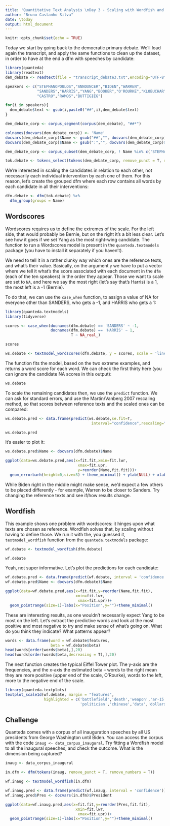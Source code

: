 ```yaml
---
title: 'Quantitative Text Analysis \nDay 3 - Scaling with Wordfish and Wordscores'
author: "Bruno Castanho Silva"
date: \today
output: html_document
---
```


```r
knitr::opts_chunk$set(echo = TRUE)
```

Today we start by going back to the democratic primary debate. We'll load again the transcript, and apply the same functions to clean up the dataset, in order to have at the end a dfm with speeches by candidate:

```r
library(quanteda)
library(readtext)
dem_debate <- readtext(file = "transcript_debate3.txt",encoding="UTF-8")

speakers <- c("STEPHANOPOULOS","ANNOUNCER","BIDEN","WARREN",
              "SANDERS","HARRIS","YANG","BOOKER","O'ROURKE","KLOBUCHAR",
              "CASTRO","RAMOS","BUTTIGIEG")

for(i in speakers){
  dem_debate$text <- gsub(i,paste0("##",i),dem_debate$text)
}

dem_debate_corp <- corpus_segment(corpus(dem_debate), "##*")

colnames(docvars(dem_debate_corp)) <- 'Name'
docvars(dem_debate_corp)$Name <- gsub("##","", docvars(dem_debate_corp)$Name)
docvars(dem_debate_corp)$Name <- gsub(":","", docvars(dem_debate_corp)$Name)

dem_debate_corp <- corpus_subset(dem_debate_corp, ! Name %in% c('STEPHANOPOULOS','ANNOUNCER','RAMOS'))

tok.debate <- tokens_select(tokens(dem_debate_corp, remove_punct = T, remove_numbers = T), pattern = stopwords("en"), selection = "remove")
```

We're interested in scaling the candidates in relation to each other, not necessarily each individual intervention by each one of them. For this reason, let's create the grouped dfm where each row contains all words by each candidate in all their interventions:

```r
dfm.debate <- dfm(tok.debate) %>%
  dfm_group(groups = Name)

```

## Wordscores

Wordscores requires us to define the extremes of the scale. For the left side, that would probably be Bernie, but on the right it's a bit less clear. Let's see how it goes if we set Yang as the most right-wing candidate. The function to run a Wordscores model is present in the `quanteda.textmodels` package (you have to install it separately if you haven't).

We need to tell it in a rather clunky way which ones are the reference texts, and what's their value. Basically, on the argument `y` we have to put a vector where we tell it what's the score associated with each document in the `dfm` (each of the ten speakers) in the order they appear. Those we want to scale are set to `NA`, and here we say the most right (let's say that's Harris) is a 1, the most left is a -1 (Bernie). 

To do that, we can use the `case_when` function, to assign a value of NA for everyone other than SANDERS, who gets a -1, and HARRIS who gets a 1:

```r
library(quanteda.textmodels)
library(tidyverse)

scores <- case_when(docnames(dfm.debate) == 'SANDERS' ~ -1,
                    docnames(dfm.debate) == 'HARRIS' ~ 1,
                             T ~ NA_real_)

scores

ws.debate <- textmodel_wordscores(dfm.debate, y = scores, scale = 'linear')
```

The function fits the model, based on the two extreme examples, and returns a word score for each word. We can check the first thirty here (you can ignore the candidate NA scores in this output):

```r
ws.debate
```

To scale the remaining candidates then, we use the `predict` function. We can ask for standard errors, and use the Martin/Vanberg 2007 rescaling method, so that scores between reference texts and the scaled ones can be compared:

```r
ws.debate.pred <- data.frame(predict(ws.debate,se.fit=T,
                                      interval="confidence",rescaling="mv"))

ws.debate.pred
```

It's easier to plot it:

```r
ws.debate.pred$Name <- docvars(dfm.debate)$Name

ggplot(data=ws.debate.pred,aes(x=fit.fit,xmin=fit.lwr,
                                xmax=fit.upr,
                                y=reorder(Name,fit.fit)))+
  geom_errorbarh(height=0,size=3) + theme_minimal() + ylab(NULL) + xlab('Fit')
```

While Biden right in the middle might make sense, we'd expect a few others to be placed differently - for example, Warren to be closer to Sanders. Try changing the reference texts and see if/how results change.


## Wordfish

This example shows one problem with wordscores: it hinges upon what texts are chosen as reference. Wordfish solves that, by scaling without having to define those. We run it with the, you guessed it, `textmodel_wordfish` function from the `quanteda.textmodels` package:

```r
wf.debate <- textmodel_wordfish(dfm.debate)

wf.debate
```

Yeah, not super informative. Let's plot the predictions for each candidate:

```r
wf.debate.pred <- data.frame(predict(wf.debate, interval = 'confidence'))
wf.debate.pred$Name <- docvars(dfm.debate)$Name

ggplot(data=wf.debate.pred,aes(x=fit.fit,y=reorder(Name,fit.fit),
                               xmin=fit.lwr,
                                xmax=fit.upr))+
  geom_pointrange(size=1)+labs(x="Position",y="")+theme_minimal()
```

These are interesting results, as one wouldn't necessarily expect Yang to be most on the left. Let's extract the predictive words and look at the most positive and most negative to try and make sense of what's going on. What do you think they indicate? What patterns appear?
```r
words <- data.frame(word = wf.debate$features,
                    beta = wf.debate$beta)
head(words[order(words$beta),],20)
head(words[order(words$beta,decreasing = T),],20)
```

The next function creates the typical Eiffel Tower plot. The y-axis are the frequencies, and the x-axis the estimated beta -- words to the right mean they are more positive (upper end of the scale, O'Rourke), words to the left, more to the negative end of the scale.   


```r
library(quanteda.textplots)
textplot_scale1d(wf.debate, margin = "features",
                 highlighted = c('battlefield','death','weapon','ar-15',
                                 'politician','chinese','data','dollars','benefits','people','texas'))
```

## Challenge

Quanteda comes with a corpus of all inauguration speeches by all US presidents from George Washington until Biden. You can access the corpus with the code `inaug <- data_corpus_inaugural`. Try fitting a Wordfish model to all the inaugural speeches, and check the outcome. What is the dimension being captured?

```r
inaug <- data_corpus_inaugural

in.dfm <- dfm(tokens(inaug, remove_punct = T, remove_numbers = T))

wf.inaug <- textmodel_wordfish(in.dfm)

wf.inaug.pred <- data.frame(predict(wf.inaug, interval = 'confidence'))
wf.inaug.pred$Pres <- docvars(in.dfm)$President

ggplot(data=wf.inaug.pred,aes(x=fit.fit,y=reorder(Pres,fit.fit),
                               xmin=fit.lwr,
                                xmax=fit.upr))+
  geom_pointrange(size=1)+labs(x="Position",y="")+theme_minimal()
```

